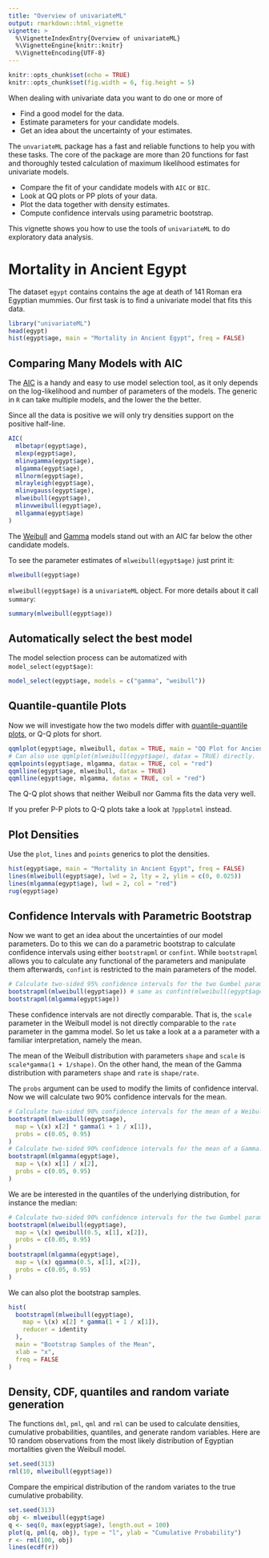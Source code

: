 ```yaml
---
title: "Overview of univariateML"
output: rmarkdown::html_vignette
vignette: >
  %\VignetteIndexEntry{Overview of univariateML}
  %\VignetteEngine{knitr::knitr}
  %\VignetteEncoding{UTF-8}
---
```


```r
knitr::opts_chunk$set(echo = TRUE)
knitr::opts_chunk$set(fig.width = 6, fig.height = 5)
```

When dealing with univariate data you want to do one or more of

* Find a good model for the data.
* Estimate parameters for your candidate models.
* Get an idea about the uncertainty of your estimates.

The `unvariateML` package has a fast and reliable functions to help you with 
these tasks. The core of the package are more than 20 functions for fast 
and thoroughly tested calculation of maximum likelihood estimates for univariate 
models. 

* Compare the fit of your candidate models with `AIC` or `BIC`.
* Look at QQ plots or PP plots of your data.
* Plot the data together with density estimates.
* Compute confidence intervals using parametric bootstrap.

This vignette shows you how to use the tools of `univariateML` to do exploratory
data analysis.

# Mortality in Ancient Egypt

The dataset `egypt` contains contains the age at death of 141 Roman era Egyptian
mummies. Our first task is to find a univariate model that fits this data.

```r
library("univariateML")
head(egypt)
hist(egypt$age, main = "Mortality in Ancient Egypt", freq = FALSE)
```

## Comparing Many Models with AIC
The [AIC](https://en.wikipedia.org/wiki/Akaike_information_criterion) is a handy 
and easy to use model selection tool, as it only depends on the log-likelihood and
number of parameters of the models. The \code{AIC} generic in `R` can take multiple
models, and the lower the \code{AIC} the better.

Since all the data is positive we will only try densities support on the positive
half-line. 

```r
AIC(
  mlbetapr(egypt$age),
  mlexp(egypt$age),
  mlinvgamma(egypt$age),
  mlgamma(egypt$age),
  mllnorm(egypt$age),
  mlrayleigh(egypt$age),
  mlinvgauss(egypt$age),
  mlweibull(egypt$age),
  mlinvweibull(egypt$age),
  mllgamma(egypt$age)
)
```

The [Weibull](https://en.wikipedia.org/wiki/Weibull_distribution) and
[Gamma](https://en.wikipedia.org/wiki/Gamma_distribution) models stand out with
an AIC far below the other candidate models.

To see the parameter estimates of `mlweibull(egypt$age)` just print it:
```r
mlweibull(egypt$age)
```

`mlweibull(egypt$age)` is a `univariateML` object. For more details about it call `summary`:

```r
summary(mlweibull(egypt$age))
```

## Automatically select the best model

The model selection process can be automatized with `model_select(egypt$age)`:
```r
model_select(egypt$age, models = c("gamma", "weibull"))
```


## Quantile-quantile Plots
Now we will investigate how the two models differ with [quantile-quantile plots](https://en.wikipedia.org/wiki/Q-Q_plot), or Q-Q plots for short.

```r
qqmlplot(egypt$age, mlweibull, datax = TRUE, main = "QQ Plot for Ancient Egypt")
# Can also use qqmlplot(mlweibull(egypt$age), datax = TRUE) directly.
qqmlpoints(egypt$age, mlgamma, datax = TRUE, col = "red")
qqmlline(egypt$age, mlweibull, datax = TRUE)
qqmlline(egypt$age, mlgamma, datax = TRUE, col = "red")
```

The Q-Q plot shows that neither Weibull nor Gamma fits the data very well.

If you prefer P-P plots to Q-Q plots take a look at `?ppplotml` instead. 

## Plot Densities

Use the `plot`, `lines` and `points` generics to plot the densities.

```r
hist(egypt$age, main = "Mortality in Ancient Egypt", freq = FALSE)
lines(mlweibull(egypt$age), lwd = 2, lty = 2, ylim = c(0, 0.025))
lines(mlgamma(egypt$age), lwd = 2, col = "red")
rug(egypt$age)
```


## Confidence Intervals with Parametric Bootstrap

Now we want to get an idea about the uncertainties of our model parameters. 
Do to this we can do a parametric bootstrap to calculate confidence intervals using either
`bootstrapml` or `confint`. While `bootstrapml` allows you to calculate any
functional of the parameters and manipulate them afterwards, `confint` is restricted
to the main parameters of the model.

```r
# Calculate two-sided 95% confidence intervals for the two Gumbel parameters.
bootstrapml(mlweibull(egypt$age)) # same as confint(mlweibull(egypt$age))
bootstrapml(mlgamma(egypt$age))
```

These confidence intervals are not directly comparable. That is, the `scale` parameter in
the Weibull model is not directly comparable to the `rate` parameter in the gamma model. 
So let us take a look at a a parameter with a familiar interpretation, namely the mean. 

The mean of the Weibull distribution with parameters `shape` and `scale` is 
`scale*gamma(1 + 1/shape)`. On the other hand, the mean of the 
Gamma distribution with parameters `shape` and `rate` is
`shape/rate`. 

The `probs` argument can be used to modify the limits of confidence interval. Now
we will calculate two 90% confidence intervals for the mean. 

```r
# Calculate two-sided 90% confidence intervals for the mean of a Weibull.
bootstrapml(mlweibull(egypt$age),
  map = \(x) x[2] * gamma(1 + 1 / x[1]),
  probs = c(0.05, 0.95)
)
# Calculate two-sided 90% confidence intervals for the mean of a Gamma.
bootstrapml(mlgamma(egypt$age),
  map = \(x) x[1] / x[2],
  probs = c(0.05, 0.95)
)
```

We are be interested in the quantiles of the underlying distribution,
for instance the median:

```r
# Calculate two-sided 90% confidence intervals for the two Gumbel parameters.
bootstrapml(mlweibull(egypt$age),
  map = \(x) qweibull(0.5, x[1], x[2]),
  probs = c(0.05, 0.95)
)
bootstrapml(mlgamma(egypt$age),
  map = \(x) qgamma(0.5, x[1], x[2]),
  probs = c(0.05, 0.95)
)
```

We can also plot the bootstrap samples.

```r
hist(
  bootstrapml(mlweibull(egypt$age),
    map = \(x) x[2] * gamma(1 + 1 / x[1]),
    reducer = identity
  ),
  main = "Bootstrap Samples of the Mean",
  xlab = "x",
  freq = FALSE
)
```


## Density, CDF, quantiles and random variate generation

The functions `dml`, `pml`, `qml` and `rml` can be used to calculate densities,
cumulative probabilities, quantiles, and generate random variables. Here are
$10$ random observations from the most likely distribution of Egyptian mortalities given
the Weibull model.

```r
set.seed(313)
rml(10, mlweibull(egypt$age))
```

Compare the empirical distribution of the random variates to the true cumulative probability.

```r
set.seed(313)
obj <- mlweibull(egypt$age)
q <- seq(0, max(egypt$age), length.out = 100)
plot(q, pml(q, obj), type = "l", ylab = "Cumulative Probability")
r <- rml(100, obj)
lines(ecdf(r))
```
